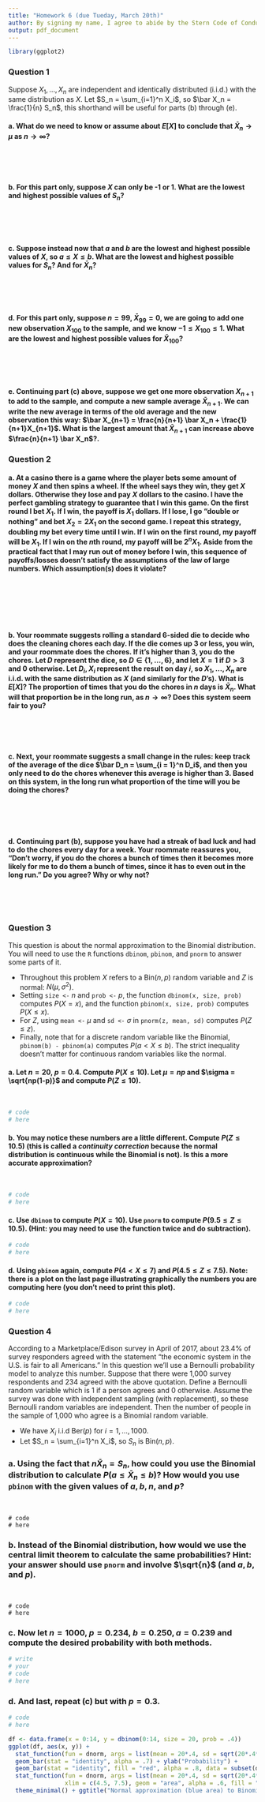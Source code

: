 ```yaml
---
title: "Homework 6 (due Tueday, March 20th)"
author: By signing my name, I agree to abide by the Stern Code of Conduct _______________
output: pdf_document
---
```


```r
library(ggplot2)
```

### Question 1

Suppose $X_1, \ldots, X_n$ are independent and identically distributed (i.i.d.) with the same distribution as $X$. Let $S_n = \sum_{i=1}^n X_i$, so $\bar X_n = \frac{1}{n} S_n$, this shorthand will be useful for parts (b) through (e).

#### a. What do we need to know or assume about $E[X]$ to conclude that $\bar X_n \to \mu$ as $n \to \infty$?

\ 

\ 

#### b. For this part only, suppose $X$ can only be -1 or 1. What are the lowest and highest possible values of $S_n$? 

\ 

\ 

#### c. Suppose instead now that $a$ and $b$ are the lowest and highest possible values of $X$, so $a \leq X \leq b$. What are the lowest and highest possible values for $S_n$? And for $\bar X_n$?

\ 

\ 

#### d. For this part only, suppose $n = 99$, $\bar X_{99} = 0$, we are going to add one new observation $X_{100}$ to the sample, and we know $-1 \leq X_{100} \leq 1$. What are the lowest and highest possible values for $\bar X_{100}$?

\ 

\ 

#### e. Continuing part (c) above, suppose we get one more observation $X_{n+1}$ to add to the sample, and compute a new sample average $\bar X_{n+1}$. We can write the new average in terms of the old average and the new observation this way: $\bar X_{n+1} = \frac{n}{n+1} \bar X_n + \frac{1}{n+1}X_{n+1}$. What is the largest amount that $\bar X_{n+1}$ can increase above $\frac{n}{n+1} \bar X_n$?.



\newpage

### Question 2

#### a. At a casino there is a game where the player bets some amount of money $X$ and then spins a wheel. If the wheel says they win, they get $X$ dollars. Otherwise they lose and pay $X$ dollars to the casino. I have the perfect gambling strategy to guarantee that I win this game. On the first round I bet $X_1$. If I win, the payoff is $X_1$ dollars. If I lose, I go "double or nothing" and bet $X_2 = 2X_1$ on the second game. I repeat this strategy, doubling my bet every time until I win. If I win on the first round, my payoff will be $X_1$. If I win on the $n$th round, my payoff will be $2^n X_1$. Aside from the practical fact that I may run out of money before I win, this sequence of payoffs/losses doesn't satisfy the assumptions of the law of large numbers. Which assumption(s) does it violate?

\ 

\ 

\ 


#### b. Your roommate suggests rolling a standard 6-sided die to decide who does the cleaning chores each day. If the die comes up 3 or less, you win, and your roommate does the chores. If it's higher than 3, you do the chores. Let $D$ represent the dice, so $D \in \{ 1, \ldots, 6 \}$, and let $X = 1$ if $D > 3$ and 0 otherwise. Let $D_i, X_i$ represent the result on day $i$, so $X_1, \ldots, X_n$ are i.i.d. with the same distribution as $X$ (and similarly for the $D$'s). What is $E[X]$? The proportion of times that you do the chores in $n$ days is $\bar X_n$. What will that proportion be in the long run, as $n \to \infty$? Does this system seem fair to you?

\ 

\ 

#### c. Next, your roommate suggests a small change in the rules: keep track of the average of the dice $\bar D_n = \sum_{i = 1}^n D_i$, and then you only need to do the chores whenever this average is higher than 3. Based on this system, in the long run what proportion of the time will you be doing the chores?

\ 

\ 

#### d. Continuing part (b), suppose you have had a streak of bad luck and had to do the chores every day for a week. Your roommate reassures you, "Don't worry, if you do the chores a bunch of times then it becomes more likely for me to do them a bunch of times, since it has to even out in the long run." Do you agree? Why or why not?

\

\ 

\newpage

### Question 3

This question is about the normal approximation to the Binomial distribution. You will need to use the `R` functions `dbinom`, `pbinom`, and `pnorm` to answer some parts of it.

- Throughout this problem $X$ refers to a Bin($n, p$) random variable and $Z$ is normal: $N(\mu, \sigma^2)$.
- Setting `size <-` $n$ and `prob <-` $p$, the function `dbinom(x, size, prob)` computes $P(X = x)$, and the function `pbinom(x, size, prob)` computes $P(X \leq x)$.
- For $Z$, using `mean <-` $\mu$ and `sd <-` $\sigma$ in `pnorm(z, mean, sd)` computes $P(Z \leq z)$.
- Finally, note that for a discrete random variable like the Binomial, `pbinom(b) - pbinom(a)` computes $P(a < X \leq b)$. The strict inequality doesn't matter for continuous random variables like the normal.

#### a. Let $n = 20$, $p = 0.4$. Compute $P(X \leq 10)$. Let $\mu = np$ and $\sigma = \sqrt{np(1-p)}$ and compute $P(Z \leq 10)$.

\ 

```r
# code 
# here
```

#### b. You may notice these numbers are a little different. Compute $P(Z \leq 10.5)$ (this is called a *continuity correction* because the normal distribution is continuous while the Binomial is not). Is this a more accurate approximation?

\ 

```r
# code 
# here
```

#### c. Use `dbinom` to compute $P(X = 10)$. Use `pnorm` to compute $P(9.5 \leq Z \leq 10.5)$. (Hint: you may need to use the function twice and do subtraction).


```r
# code
# here
```

#### d. Using `pbinom` again, compute $P(4 < X \leq 7)$ and $P(4.5 \leq Z \leq 7.5)$. Note: there is a plot on the last page illustrating graphically the numbers you are computing here (you don't need to print this plot).

```r
# code
# here
```

\newpage

### Question 4

According to a Marketplace/Edison survey in April of 2017, about 23.4\% of survey responders agreed with the statement "the economic system in the U.S. is fair to all Americans." In this question we'll use a Bernoulli probability model to analyze this number. Suppose that there were 1,000 survey respondents and 234 agreed with the above quotation. Define a Bernoulli random variable which is 1 if a person agrees and 0 otherwise. Assume the survey was done with independent sampling (with replacement), so these Bernoulli random variables are independent. Then the number of people in the sample of 1,000 who agree is a Binomial random variable.

- We have $X_i$ i.i.d Ber($p$) for $i = 1, \ldots, 1000$.
- Let $S_n = \sum_{i=1}^n X_i$, so $S_n$ is Bin($n, p$).

### a. Using the fact that $n \bar X_n = S_n$, how could you use the Binomial distribution to calculate $P(a \leq \bar X_n \leq b)$?  How would you use `pbinom` with the given values of $a, b, n$, and $p$?

\ 

```
# code
# here
```

### b. Instead of the Binomial distribution, how would we use the central limit theorem to calculate the same probabilities? Hint: your answer should use `pnorm` and involve $\sqrt{n}$ (and $a, b$, and $p$).

\ 

```
# code 
# here
```

### c. Now let $n = 1000$, $p = 0.234$, $b = 0.250, a = 0.239$ and compute the desired probability with both methods.

```r
# write
# your
# code
# here
```

### d. And last, repeat (c) but with $p = 0.3$.

```r
# code
# here
```

\newpage

```r
df <- data.frame(x = 0:14, y = dbinom(0:14, size = 20, prob = .4))
ggplot(df, aes(x, y)) +
  stat_function(fun = dnorm, args = list(mean = 20*.4, sd = sqrt(20*.4*.6))) +
  geom_bar(stat = "identity", alpha = .7) + ylab("Probability") +
  geom_bar(stat = "identity", fill = "red", alpha = .8, data = subset(df, x > 4 & x <= 7)) +
  stat_function(fun = dnorm, args = list(mean = 20*.4, sd = sqrt(20*.4*.6)),
                xlim = c(4.5, 7.5), geom = "area", alpha = .6, fill = "blue") +
  theme_minimal() + ggtitle("Normal approximation (blue area) to Binomial (red area)")
```
